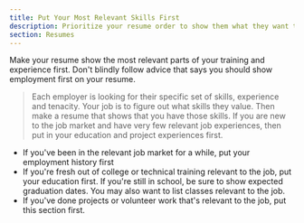 ```yaml
---
title: Put Your Most Relevant Skills First
description: Prioritize your resume order to show them what they want to see
section: Resumes
---
```


Make your resume show the most relevant parts of your training and experience first. Don't blindly follow advice that says you should show employment first on your resume. 

> Each employer is looking for their specific set of skills, experience and tenacity. Your job is to figure out what skills they value. Then make a resume that shows that you have those skills. If you are new to the job market and have very few relevant job experiences, then put in your education and project experiences first. 

- If you've been in the relevant job market for a while, put your employment history first
- If you're fresh out of college or technical training relevant to the job, put your education first. If you're still in school, be sure to show expected graduation dates. You may also want to list classes relevant to the job.
- If you've done projects or volunteer work that's relevant to the job, put this section first.